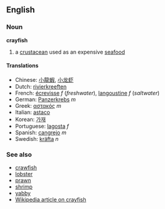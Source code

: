 ==English==
===Noun===
'''crayfish'''<!-- both "crayfish" and "crayfishes" used for the plural? -->

# a [[crustacean]] used as an expensive [[seafood]]

====Translations====
*Chinese: [[小龍蝦]], [[小龙虾]]
*Dutch: [[rivierkreeften]]<!-- plural? -->
*French: [[écrevisse]] ''f'' (''freshwater''), [[langoustine]] ''f'' (''saltwater'')
*German: [[Panzerkrebs]] ''m''
*Greek: [[αστακός]] ''m''
*Italian: [[astaco]]<!-- masc? -->
*Korean: [[가재]]
*Portuguese: [[lagosta]] ''f''
*Spanish: [[cangrejo]] ''m''
*Swedish: [[kräfta]] ''n''

===See also===
*[[crawfish]]
*[[lobster]]
*[[prawn]]
*[[shrimp]]
*[[yabby]]
*[[w:Crayfish|Wikipedia article on crayfish]]